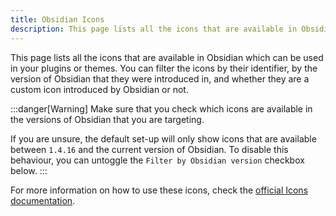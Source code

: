 ```yaml
---
title: Obsidian Icons
description: This page lists all the icons that are available in Obsidian.
---
```




[//]: # (Supports: search filtering, version filtering, showinng only obsidian-icons)
This page lists all the icons that are available in Obsidian which can be used in your plugins or themes.
You can filter the icons by their identifier, by the version of Obsidian that they were introduced in, and whether they are a custom icon introduced by Obsidian or not.

:::danger[Warning]
Make sure that you check which icons are available in the versions of Obsidian that you are targeting.

If you are unsure, the default set-up will only show icons that are available between `1.4.16` and the current version of Obsidian.
To disable this behaviour, you can untoggle the `Filter by Obsidian version` checkbox below.
:::

For more information on how to use these icons, check the [official Icons documentation](https://docs.obsidian.md/Plugins/User+interface/Icons).

<br/>

<ObsidianIcons client:load />

